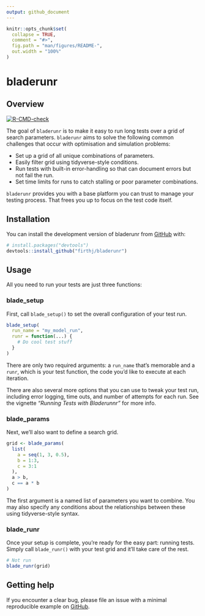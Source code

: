 ```yaml
---
output: github_document
---
```


<!-- README.md is generated from README.Rmd. Please edit that file -->

```r
knitr::opts_chunk$set(
  collapse = TRUE,
  comment = "#>",
  fig.path = "man/figures/README-",
  out.width = "100%"
)
```

# bladerunr

## Overview

<!-- badges: start -->
[![R-CMD-check](https://github.com/firthj/bladerunr/workflows/R-CMD-check/badge.svg)](https://github.com/firthj/bladerunr/actions)
<!-- badges: end -->

The goal of `bladerunr` is to make it easy to run long tests over a grid of search parameters. `bladerunr` aims to solve the following common challenges that occur with optimisation and simulation problems: 

* Set up a grid of all unique combinations of parameters.
* Easily filter grid using tidyverse-style conditions.
* Run tests with built-in error-handling so that can document errors but not fail the run.
* Set time limits for runs to catch stalling or poor parameter combinations.

`bladerunr` provides you with a base platform you can trust to manage your testing process. That frees you up to focus on the test code itself. 

## Installation

You can install the development version of bladerunr from [GitHub](https://github.com/) with:

```r
# install.packages("devtools")
devtools::install_github("firthj/bladerunr")
```


## Usage

All you need to run your tests are just three functions: 

### blade_setup

First, call `blade_setup()` to set the overall configuration of your test run. 

```r
blade_setup(
  run_name = "my_model_run",
  runr = function(...) {
    # Do cool test stuff
  }
)
```

There are only two required arguments: a `run_name` that's memorable and a `runr`, which is your test function, the code you'd like to execute at each iteration. 

There are also several more options that you can use to tweak your test run, including error logging, time outs, and number of attempts for each run. See the vignette *"Running Tests with Bladerunnr"* for more info.

### blade_params

Next, we'll also want to define a search grid. 

```r
grid <- blade_params(
  list(
    a = seq(1, 3, 0.5),
    b = 1:3,
    c = 3:1
  ),
  a > b,
  c == a * b
)
```

The first argument is a named list of parameters you want to combine. You may also specify any conditions about the relationships between these using tidyverse-style syntax. 

### blade_runr

Once your setup is complete, you're ready for the easy part: running tests. Simply call `blade_runr()` with your test grid and it'll take care of the rest. 

```r
# Not run
blade_runr(grid)
```

## Getting help

If you encounter a clear bug, please file an issue with a minimal reproducible example on [GitHub](https://github.com/firthj/bladerunr/issues). 

